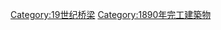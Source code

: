 {{Commonscat|Bridges completed in 1890}}
{{Cat nav 10years|19世纪桥梁|1890||年完工橋梁}}

[[Category:19世纪桥梁|Category:19世纪桥梁]]
[[Category:1890年完工建築物|Category:1890年完工建築物]]